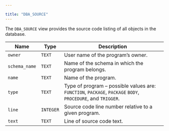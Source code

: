 ---

title: "DBA_SOURCE"
---

<div id="dba_source" class="registered_link"></div>

The `DBA_SOURCE` view provides the source code listing of all objects in the database.

| Name          | Type      | Description                                                  |
| ------------- | --------- | ------------------------------------------------------------ |
| `owner`       | `TEXT`    | User name of the program’s owner.                            |
| `schema_name` | `TEXT`    | Name of the schema in which the program belongs.             |
| `name`        | `TEXT`    | Name of the program.                                         |
| `type`        | `TEXT`    | Type of program – possible values are: `FUNCTION`, `PACKAGE`, `PACKAGE` `BODY`, `PROCEDURE`, and `TRIGGER`. |
| `line`        | `INTEGER` | Source code line number relative to a given program.         |
| `text`        | `TEXT`    | Line of source code text.                                    |